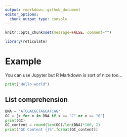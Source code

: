```yaml
---
output: rmarkdown::github_document
editor_options: 
  chunk_output_type: console
---
```


<!-- README.md is generated from README.Rmd. Please edit that file -->

```r
knitr::opts_chunk$set(message=FALSE, comment="")
```

```r
library(reticulate)
```

# Example
You can use Jupyter but R Markdown is sort of nice too...

```python
print("Hello world")
```

## List comprehension
```python
DNA = "ATCGACGCTAGCATCAG"
GC = [x for x in DNA if x == "C" or x == "G"]
print(GC)
GC_content = round(len(GC)/len(DNA)*100, 2)
print("GC Content {}%".format(GC_content))
```